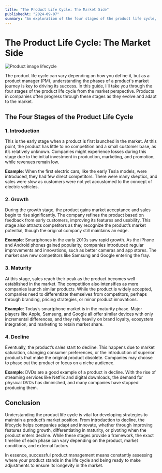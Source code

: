 ```yaml
---
title: "The Product Life Cycle: The Market Side"
publishedAt: "2024-09-07"
summary: "An exploration of the four stages of the product life cycle, including market entry, growth, competition, and eventual decline."
---
```


# The Product Life Cycle: The Market Side
![Product image lifecycle](/blogsImgs/productlifecycle.jpeg)

The product life cycle can vary depending on how you define it, but as a product manager (PM), understanding the phases of a product's market journey is key to driving its success. In this guide, I'll take you through the four stages of the product life cycle from the market perspective. Products in companies often progress through these stages as they evolve and adapt to the market.

## The Four Stages of the Product Life Cycle

### 1. Introduction
This is the early stage when a product is first launched in the market. At this point, the product has little to no competition and a small customer base, as it’s relatively unknown. Companies might experience losses during this stage due to the initial investment in production, marketing, and promotion, while revenues remain low.

**Example**: When the first electric cars, like the early Tesla models, were introduced, they had few direct competitors. There were many skeptics, and sales were slow as customers were not yet accustomed to the concept of electric vehicles. 

### 2. Growth
During the growth stage, the product gains market acceptance and sales begin to rise significantly. The company refines the product based on feedback from early customers, improving its features and usability. This stage also attracts competitors as they recognize the product’s market potential, though the original company still maintains an edge.

**Example**: Smartphones in the early 2010s saw rapid growth. As the iPhone and Android phones gained popularity, companies introduced regular improvements and innovations, such as better cameras and app stores. The market saw new competitors like Samsung and Google entering the fray.

### 3. Maturity
At this stage, sales reach their peak as the product becomes well-established in the market. The competition also intensifies as more companies launch similar products. While the product is widely accepted, companies need to differentiate themselves from competitors, perhaps through branding, pricing strategies, or minor product innovations.

**Example**: Today’s smartphone market is in the maturity phase. Major players like Apple, Samsung, and Google all offer similar devices with only incremental differences, and they rely heavily on brand loyalty, ecosystem integration, and marketing to retain market share.

### 4. Decline
Eventually, the product’s sales start to decline. This happens due to market saturation, changing consumer preferences, or the introduction of superior products that make the original product obsolete. Companies may choose to phase out the product or focus on a niche audience.

**Example**: DVDs are a good example of a product in decline. With the rise of streaming services like Netflix and digital downloads, the demand for physical DVDs has diminished, and many companies have stopped producing them.

## Conclusion
Understanding the product life cycle is vital for developing strategies to maintain a product’s market position. From introduction to decline, the lifecycle helps companies adapt and innovate, whether through improving features during growth, differentiating in maturity, or pivoting when the product enters decline. While these stages provide a framework, the exact timeline of each phase can vary depending on the product, market conditions, and external factors.

In essence, successful product management means constantly assessing where your product stands in the life cycle and being ready to make adjustments to ensure its longevity in the market.
